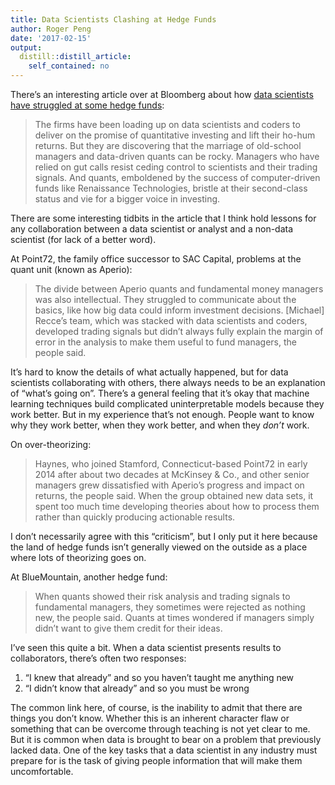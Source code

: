 ```yaml
---
title: Data Scientists Clashing at Hedge Funds
author: Roger Peng
date: '2017-02-15'
output:
  distill::distill_article:
    self_contained: no
---
```




There's an interesting article over at Bloomberg about how [data scientists have struggled at some hedge funds](https://www.bloomberg.com/news/articles/2017-02-15/point72-shows-how-firms-face-culture-clash-on-road-to-quantland):

> The firms have been loading up on data scientists and coders to deliver on the promise of quantitative investing and lift their ho-hum returns. But they are discovering that the marriage of old-school managers and data-driven quants can be rocky. Managers who have relied on gut calls resist ceding control to scientists and their trading signals. And quants, emboldened by the success of computer-driven funds like Renaissance Technologies, bristle at their second-class status and vie for a bigger voice in investing.

There are some interesting tidbits in the article that I think hold lessons for any collaboration between a data scientist or analyst and a non-data scientist (for lack of a better word).

At Point72, the family office successor to SAC Capital, problems at the quant unit (known as Aperio): 

> The divide between Aperio quants and fundamental money managers was also intellectual. They struggled to communicate about the basics, like how big data could inform investment decisions. [Michael] Recce’s team, which was stacked with data scientists and coders, developed trading signals but didn’t always fully explain the margin of error in the analysis to make them useful to fund managers, the people said.

It's hard to know the details of what actually happened, but for data scientists collaborating with others, there always needs to be an explanation of "what's going on". There's a general feeling that it's okay that machine learning techniques build complicated uninterpretable models because they work better. But in my experience that's not enough. People want to know why they work better, when they work better, and when they *don't* work.

On over-theorizing:

> Haynes, who joined Stamford, Connecticut-based Point72 in early 2014 after about two decades at McKinsey & Co., and other senior managers grew dissatisfied with Aperio’s progress and impact on returns, the people said. When the group obtained new data sets, it spent too much time developing theories about how to process them rather than quickly producing actionable results.

I don't necessarily agree with this "criticism", but I only put it here because the land of hedge funds isn't generally viewed on the outside as a place where lots of theorizing goes on.

At BlueMountain, another hedge fund:

> When quants showed their risk analysis and trading signals to fundamental managers, they sometimes were rejected as nothing new, the people said. Quants at times wondered if managers simply didn’t want to give them credit for their ideas.

I've seen this quite a bit. When a data scientist presents results to collaborators, there's often two responses: 

1. "I knew that already" and so you haven't taught me anything new
2. "I didn't know that already" and so you must be wrong

The common link here, of course, is the inability to admit that there are things you don't know. Whether this is an inherent character flaw or something that can be overcome through teaching is not yet clear to me. But it is common when data is brought to bear on a problem that previously lacked data. One of the key tasks that a data scientist in any industry must prepare for is the task of giving people information that will make them uncomfortable.

